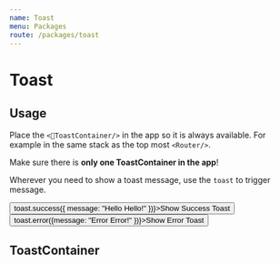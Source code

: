 ```yaml
---
name: Toast
menu: Packages
route: /packages/toast
---
```



# Toast

<PackageMetadata pkg={pkg}/>


## Usage

Place the `<ToastContainer/>` in the app so it is always available. For example in the same stack as the top most `<Router/>`.

Make sure there is **only one ToastContainer in the app**!

Wherever you need to show a toast message, use the `toast` to trigger message.

<Playground>
    <button onClick={() => toast.success({ message: "Hello Hello!" })}>Show Success Toast</button>
    <button onClick={() => toast.error({message: "Error Error!" })}>Show Error Toast</button>
    <ToastContainer position="center" delay={5000}/>
</Playground>


## ToastContainer

<Props of={ToastContainer} />
